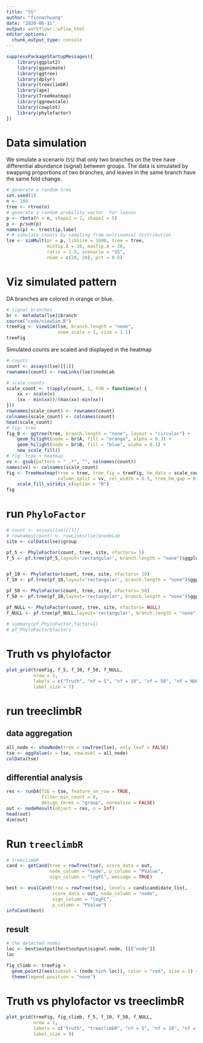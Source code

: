 ```yaml
---
title: "SS"
author: "fionarhuang"
date: "2020-06-11"
output: workflowr::wflow_html
editor_options:
  chunk_output_type: console
---
```


```r
suppressPackageStartupMessages({
    library(ggplot2)
    library(gganimate)
    library(ggtree)
    library(dplyr)
    library(treeclimbR)  
    library(ape)
    library(TreeHeatmap)
    library(ggnewscale)
    library(cowplot)
    library(phylofactor)
})
```


# Data simulation

We simulate a scenario (`SS`) that only two branches on the tree have
differential abundance (signal) between groups. The data is simulated by
swapping proportions of two branches, and leaves in the same branch have the
same fold change.

```r
# generate a random tree
set.seed(1)
n <- 100
tree <- rtree(n)
# generate a random probility vector  for leaves
p <- rbeta(n = n, shape1 = 2, shape2 = 5)
p <- p/sum(p)
names(p) <- tree$tip.label
# # simulate counts by sampling from multinomial distribution
lse <- simMult(pr = p, libSize = 1000, tree = tree,
               minTip.A = 10, maxTip.A = 20,
               ratio = 1.5, scenario = "SS",
               nSam = c(20, 20), pct = 0.6)
```

# Viz simulated pattern

DA branches are colored in orange or blue. 
```r
# signal branches
br <- metadata(lse)$branch
source("code/viewSim.R")
treeFig <- viewSim(lse, branch.length = "none",
                   zoom_scale = 1, size = 1.1)
treeFig
```


Simulated counts are scaled and displayed in the heatmap
```r
# counts
count <- assays(lse)[[1]]
rownames(count) <- rowLinks(lse)$nodeLab

# scale counts
scale_count <- t(apply(count, 1, FUN = function(x) {
    xx <- scale(x)
    (xx - min(xx))/(max(xx)-min(xx))
}))
rownames(scale_count) <- rownames(count)
colnames(scale_count) <- colnames(count)
head(scale_count)
# fig: tree 
fig_0 <- ggtree(tree, branch.length = "none", layout = "circular") +
    geom_hilight(node = br$A, fill = "orange", alpha = 0.3) +
    geom_hilight(node = br$B, fill = "blue", alpha = 0.3) +
    new_scale_fill()
# fig: tree + heatmap
vv <- gsub(pattern = "_.*", "", colnames(count))
names(vv) <- colnames(scale_count)
fig <- TreeHeatmap(tree = tree, tree_fig = treeFig, hm_data = scale_count,
                   column_split = vv, rel_width = 0.5, tree_hm_gap = 0.3) +
    scale_fill_viridis_c(option = "B")
fig
```


# run `PhyloFactor`

```r
# count <- assays(lse)[[1]]
# rownames(count) <- rowLinks(lse)$nodeLab
site <- colData(lse)$group
```

```r
pf_5 <- PhyloFactor(count, tree, site, nfactors= 5)
f_5 <- pf.tree(pf_5,layout='rectangular', branch.length = "none")$ggplot


pf_10 <- PhyloFactor(count, tree, site, nfactors= 10)
f_10 <- pf.tree(pf_10,layout='rectangular', branch.length = "none")$ggplot

pf_50 <- PhyloFactor(count, tree, site, nfactors= 50)
f_50 <- pf.tree(pf_10,layout='rectangular', branch.length = "none")$ggplot

pf_NULL <- PhyloFactor(count, tree, site, nfactors= NULL)
f_NULL <- pf.tree(pf_NULL,layout='rectangular', branch.length = "none")$ggplot

# summary(pf_PhyloFactor,factor=1)
# pf_PhyloFactor$factors
```

# Truth vs phylofactor
```r
plot_grid(treeFig, f_5, f_10, f_50, f_NULL, 
          nrow = 1, 
          labels = c("Truth", "nf = 5", "nf = 10", "nf = 50", "nf = NULL"), 
          label_size = 7)

```


# run treeclimbR

## data aggregation
```r
all_node <- showNode(tree = rowTree(lse), only.leaf = FALSE)
tse <- aggValue(x = lse, rowLevel = all_node)
colData(tse)
```

## differential analysis

```r
res <- runDA(TSE = tse, feature_on_row = TRUE, 
             filter_min_count = 0, 
             design_terms = "group", normalize = FALSE)
out <- nodeResult(object = res, n = Inf)
head(out)
dim(out)
```

# Run `treeclimbR`
```r
# treeclimbR
cand <- getCand(tree = rowTree(tse), score_data = out, 
                node_column = "node", p_column = "PValue",
                sign_column = "logFC", message = TRUE)

best <- evalCand(tree = rowTree(tse), levels = cand$candidate_list, 
                 score_data = out, node_column = "node",
                 sign_column = "logFC",
                 p_column = "PValue")
infoCand(best)


```


## result

```r
# the detected nodes
loc <- best$output[best$output$signal.node, ][["node"]]
loc

fig_climb <- treeFig +
  geom_point2(aes(subset = (node %in% loc)), color = "red", size = 2) +
  theme(legend.position = "none")
```


# Truth vs phylofactor vs treeclimbR
```r
plot_grid(treeFig, fig_climb, f_5, f_10, f_50, f_NULL, 
          nrow = 1, 
          labels = c("Truth", "treeclimbR", "nf = 5", "nf = 10", "nf = 50", "nf = NULL"), 
          label_size = 9)

```
